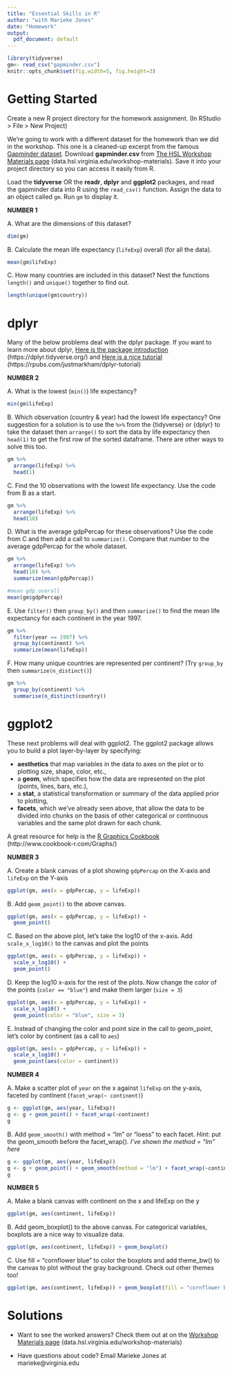 ```yaml
---
title: "Essential Skills in R"
author: "with Marieke Jones"
date: "Homework"
output:
  pdf_document: default
---
```


```r
library(tidyverse)
gm<- read_csv("gapminder.csv")
knitr::opts_chunk$set(fig.width=5, fig.height=3)
```

# Getting Started

Create a new R project directory for the homework assignment. (In RStudio > File > New Project)

We're going to work with a different dataset for the homework than we did in the workshop. This one is a cleaned-up excerpt from the famous [Gapminder dataset](http://www.gapminder.org/data/). Download **gapminder.csv** from [The HSL Workshop Materials page](data.hsl.virginia.edu/workshop-materials) (data.hsl.virginia.edu/workshop-materials). Save it into your project directory so you can access it easily from R.

Load the **tidyverse** OR the **readr**, **dplyr** and **ggplot2** packages, and read the gapminder data into R using the `read_csv()` function. Assign the data to an object called `gm`. Run `gm` to display it.  

**NUMBER 1**  
  
  
A. What are the dimensions of this dataset?

```r
dim(gm)
```

B. Calculate the mean life expectancy (`lifeExp`) overall (for all the data).
```r
mean(gm$lifeExp)
```

C. How many countries are included in this dataset? Nest the functions `length()` and `unique()` together to find out.

```r
length(unique(gm$country))
```

# dplyr
Many of the below problems deal with the dplyr package. If you want to learn more about dplyr, [Here is the package introduction](https://dplyr.tidyverse.org/) (https://dplyr.tidyverse.org/) and [Here is a nice tutorial](https://rpubs.com/justmarkham/dplyr-tutorial) (https://rpubs.com/justmarkham/dplyr-tutorial)

**NUMBER 2**  

A. What is the lowest (`min()`) life expectancy?
```r
min(gm$lifeExp)
```

B. Which observation (country & year) had the lowest life expectancy? One suggestion for a solution is to use the `%>%` from the {tidyverse} or {dplyr} to take the dataset then `arrange()` to sort the data by life expectancy then `head(1)` to get the first row of the sorted dataframe. There are other ways to solve this too.

```r
gm %>%
  arrange(lifeExp) %>%
  head(1)
```

C. Find the 10 observations with the lowest life expectancy. Use the code from B as a start. 
```r
gm %>%
  arrange(lifeExp) %>%
  head(10)
```

D. What is the average gdpPercap for these observations? Use the code from C and then add a call to `summarize()`. Compare that number to the average gdpPercap for the whole dataset.
```r
gm %>%
  arrange(lifeExp) %>%
  head(10) %>%
  summarize(mean(gdpPercap))

#mean gdp overall
mean(gm$gdpPercap) 
```

E. Use `filter()` then `group_by()` and then `summarize()` to find the mean life expectancy for each continent in the year 1997.
```r
gm %>%
  filter(year == 1997) %>%
  group_by(continent) %>%
  summarize(mean(lifeExp))
```

F. How many unique countries are represented per continent? (Try `group_by` then `summarize(n_distinct()`)
```r
gm %>%
  group_by(continent) %>%
  summarise(n_distinct(country))
```

# ggplot2

These next problems will deal with ggplot2. The ggplot2 package allows you to build a plot layer-by-layer by specifying:

- **aesthetics** that map variables in the data to axes on the plot or to plotting size, shape, color, etc.,
- a **geom**, which specifies how the data are represented on the plot (points, lines, bars, etc.),
- a **stat**, a statistical transformation or summary of the data applied prior to plotting,
- **facets**, which we've already seen above, that allow the data to be divided into chunks on the basis of other categorical or continuous variables and the same plot drawn for each chunk.

A great resource for help is the [R Graphics Cookbook](http://www.cookbook-r.com/Graphs/) (http://www.cookbook-r.com/Graphs/)

**NUMBER 3**  

A. Create a blank canvas of a plot showing `gdpPercap` on the X-axis and `lifeExp` on the Y-axis

```r
ggplot(gm, aes(x = gdpPercap, y = lifeExp))
```

B. Add `geom_point()` to the above canvas.  

```r
ggplot(gm, aes(x = gdpPercap, y = lifeExp)) + 
  geom_point()
```

C. Based on the above plot, let's take the log10 of the x-axis. Add `scale_x_log10()` to the canvas and plot the points  
  
```r
ggplot(gm, aes(x = gdpPercap, y = lifeExp)) + 
  scale_x_log10() +
  geom_point()
```

D. Keep the log10 x-axis for the rest of the plots. Now change the color of the points (`color == "blue"`) and make them larger (`size = 3`)  

```r
ggplot(gm, aes(x = gdpPercap, y = lifeExp)) + 
  scale_x_log10() +
  geom_point(color = "blue", size = 3)
```

E. Instead of changing the color and point size in the call to geom_point, let's color by continent (as a call to `aes`)  
  
```r
ggplot(gm, aes(x = gdpPercap, y = lifeExp)) + 
  scale_x_log10() +
  geom_point(aes(color = continent))
```

**NUMBER 4**  

A. Make a scatter plot of `year` on the x against `lifeExp` on the y-axis, faceted by continent (`facet_wrap(~ continent)`)  
  
```r
g <- ggplot(gm, aes(year, lifeExp))
g <- g + geom_point() + facet_wrap(~continent)
g
```

B. Add `geom_smooth()` with method = "lm" or "loess" to each facet. _Hint_: put the geom_smooth before the facet_wrap(). _I've shown the method = "lm" here_  
  
```r
g <- ggplot(gm, aes(year, lifeExp))
g <- g + geom_point() + geom_smooth(method = "lm") + facet_wrap(~continent)
g
```
  
**NUMBER 5**  
  
A. Make a blank canvas with continent on the x and lifeExp on the y  
```r
ggplot(gm, aes(continent, lifeExp))
```

B. Add geom_boxplot() to the above canvas. For categorical variables, boxplots are a nice way to visualize data.  
  
```r
ggplot(gm, aes(continent, lifeExp)) + geom_boxplot()
```

C. Use fill = "cornflower blue" to color the boxplots and add theme_bw() to the canvas to plot without the gray background. Check out other themes too!  
  
```r
ggplot(gm, aes(continent, lifeExp)) + geom_boxplot(fill = "cornflower blue") + theme_bw()
```


# Solutions

- Want to see the worked answers? Check them out at on the [Workshop Materials page](data.hsl.virginia.edu/workshop-materials) (data.hsl.virginia.edu/workshop-materials)

- Have questions about code? Email Marieke Jones at marieke@virginia.edu
